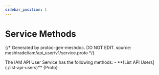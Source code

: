 ```yaml
---
sidebar_position: 1
---
```



# Service Methods

{/*
Generated by protoc-gen-meshdoc. DO NOT EDIT.
source: meshtrade/iam/api_user/v1/service.proto
*/}


<Tabs>

<TabItem value="table" label="Table of Methods">
The IAM API User Service has the following methods:
- **[List API Users](./list-api-users)**
</TabItem>

<TabItem value="protobuf" label="Protobuf">
<CodeBlock language="protobuf">{Proto}</CodeBlock>
</TabItem>

</Tabs>
